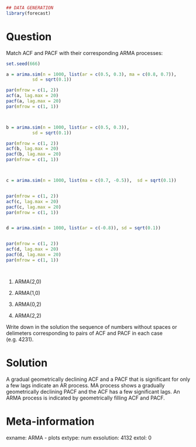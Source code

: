 ```r
## DATA GENERATION
library(forecast)
```

Question
========

Match ACF and PACF with their corresponding ARMA processes: 

```r

set.seed(666)

a = arima.sim(n = 1000, list(ar = c(0.5, 0.3), ma = c(0.8, 0.7)),
          sd = sqrt(0.1))

par(mfrow = c(1, 2))
acf(a, lag.max = 20)
pacf(a, lag.max = 20)
par(mfrow = c(1, 1))



b = arima.sim(n = 1000, list(ar = c(0.5, 0.3)),
          sd = sqrt(0.1))

par(mfrow = c(1, 2))
acf(b, lag.max = 20)
pacf(b, lag.max = 20)
par(mfrow = c(1, 1))



c = arima.sim(n = 1000, list(ma = c(0.7, -0.5)),  sd = sqrt(0.1))


par(mfrow = c(1, 2))
acf(c, lag.max = 20)
pacf(c, lag.max = 20)
par(mfrow = c(1, 1))


d = arima.sim(n = 1000, list(ar = c(-0.8)), sd = sqrt(0.1))


par(mfrow = c(1, 2))
acf(d, lag.max = 20)
pacf(d, lag.max = 20)
par(mfrow = c(1, 1))




```




1. ARMA(2,0)

2. ARMA(1,0)

3. ARMA(0,2)

4. ARMA(2,2) 





Write down in the solution the sequence of numbers without spaces or delimeters corresponding to pairs of ACF and PACF in each case (e.g. 4231).

Solution
========

A gradual geometrically declining ACF and a PACF that is significant for only a few lags indicate an AR process. MA process shows a gradually geometrically declining PACF and the ACF has a few significant lags. An ARMA process is indicated by geometrically filling ACF and PACF. 


Meta-information
================
exname: ARMA - plots
extype: num
exsolution: 4132
extol: 0
	